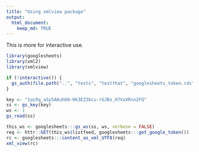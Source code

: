 ```yaml
---
title: "Using xmlview package"
output:
  html_document:
    keep_md: TRUE
---
```


This is more for interactive use.

```r
library(googlesheets)
library(xml2)
library(xmlview)

if (!interactive()) {
  gs_auth(file.path("..", "tests", "testthat", "googlesheets_token.rds"))
}

key <- "1oLRq_aSy5A6uh60-Hk3EZ3bcu-rGJBx_H7VuXRxn2FQ"
ss <- gs_key(key)
ws <- 1
gs_read(ss)

this_ws <- googlesheets:::gs_ws(ss, ws, verbose = FALSE)
req <- httr::GET(this_ws$listfeed, googlesheets:::get_google_token())
rc <- googlesheets:::content_as_xml_UTF8(req)
xml_view(rc)
```

